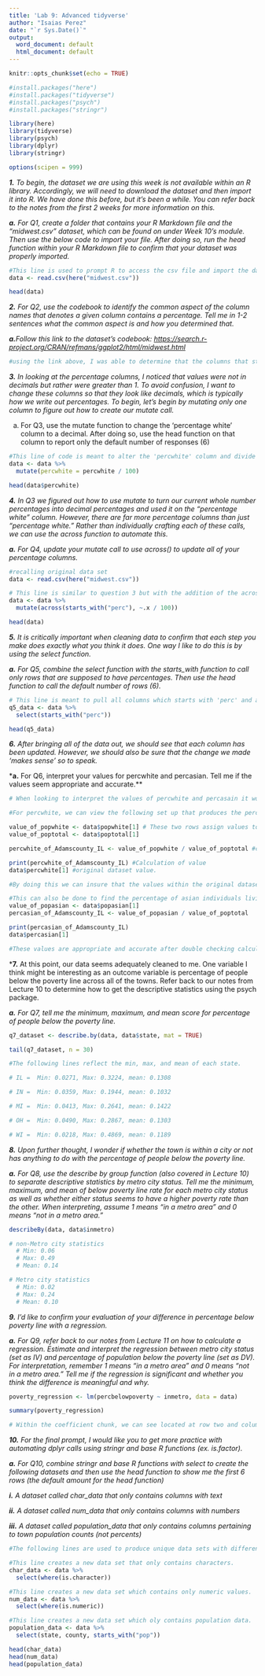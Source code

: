 ---
title: 'Lab 9: Advanced tidyverse'
author: "Isaias Perez"
date: "`r Sys.Date()`"
output:
  word_document: default
  html_document: default
---

```{r setup, include=FALSE}
knitr::opts_chunk$set(echo = TRUE)
```

```{r installing packages}
#install.packages("here")
#install.packages("tidyverse")
#install.packages("psych")
#install.packages("stringr")
```

```{r library, include=FALSE}

library(here)
library(tidyverse)
library(psych)
library(dplyr)
library(stringr)

options(scipen = 999)

```

***1.** To begin, the dataset we are using this week is not available within an R library. Accordingly, we will need to download the dataset and then import it into R. We have done this before, but it’s been a while. You can refer back to the notes from the first 2 weeks for more information on this.*

***a.** For Q1, create a folder that contains your R Markdown file and the “midwest.csv” dataset, which can be found on under Week 10’s module. Then use the below code to import your file. After doing so, run the head function within your R Markdown file to confirm that your dataset was properly imported.*

```{r question 1}
#This line is used to prompt R to access the csv file and import the data into the global environment.
data <- read.csv(here("midwest.csv"))

head(data)


```

***2.** For Q2, use the codebook to identify the common aspect of the column names that denotes a given column contains a percentage. Tell me in 1-2 sentences what the common aspect is and how you determined that.*

***a.**Follow this link to the dataset’s codebook: <https://search.r-project.org/CRAN/refmans/ggplot2/html/midwest.html>*

```{r question 2}
#using the link above, I was able to determine that the columns that start with "perc" is the common aspect which communicates that the column contains a percentage. For example, columns such as perc-white, perc-black, and per-amerindan contain data which represents the percentage's of each race in a given county/state.

```

***3.** In looking at the percentage columns, I noticed that values were not in decimals but rather were greater than 1. To avoid confusion, I want to change these columns so that they look like decimals, which is typically how we write out percentages. To begin, let’s begin by mutating only one column to figure out how to create our mutate call.*

a.  For Q3, use the mutate function to change the ‘percentage white’ column to a decimal. After doing so, use the head function on that column to report only the default number of responses (6)

```{r question 3 }

#This line of code is meant to alter the 'percwhite' column and divide all value within this column by 100.
data <- data %>% 
  mutate(percwhite = percwhite / 100)

head(data$percwhite)
```

***4.** In Q3 we figured out how to use mutate to turn our current whole number percentages into decimal percentages and used it on the “percentage white” column. However, there are far more percentage columns than just “percentage white.” Rather than individually crafting each of these calls, we can use the across function to automate this.*

***a.** For Q4, update your mutate call to use across() to update all of your percentage columns.*

```{r question 4}
#recalling original data set
data <- read.csv(here("midwest.csv"))

# This line is similar to question 3 but with the addition of the across and starts_with function which are needed to alter all columns which start with "perc".
data <- data %>%
  mutate(across(starts_with("perc"), ~.x / 100))

head(data)

```

***5.** It is critically important when cleaning data to confirm that each step you make does exactly what you think it does. One way I like to do this is by using the select function.*

***a.** For Q5, combine the select function with the starts_with function to call only rows that are supposed to have percentages. Then use the head function to call the default number of rows (6).*

```{r question 5}

# This line is meant to pull all columns which starts with 'perc' and add them to a new dataset named "q5_data"
q5_data <- data %>%
  select(starts_with("perc"))

head(q5_data)

```

***6.** After bringing all of the data out, we should see that each column has been updated. However, we should also be sure that the change we made ‘makes sense’ so to speak.*

\***a.** For Q6, interpret your values for percwhite and percasian. Tell me if the values seem appropriate and accurate.\*\*

```{r question 6}
# When looking to interpret the values of percwhite and percasain it would be appropriate to evaluate the steps taken to come up with each percentage value.

#For percwhite, we can view the following set up that produces the percentage of white individuals living in Adams county Illinois.

value_of_popwhite <- data$popwhite[1] # These two rows assign values to use in computation
value_of_poptotal <- data$poptotal[1]

percwhite_of_Adamscounty_IL <- value_of_popwhite / value_of_poptotal #calculation of the percentage of white individuals in Adams county

print(percwhite_of_Adamscounty_IL) #Calculation of value
data$percwhite[1] #original dataset value.

#By doing this we can insure that the values within the original dataset is accurate.

```

```{r question 6 continued}
#This can also be done to find the percentage of asian individuals living within the county.
value_of_popasian <- data$popasian[1] 
percasian_of_Adamscounty_IL <- value_of_popasian / value_of_poptotal

print(percasian_of_Adamscounty_IL) 
data$percasian[1] 

#These values are appropriate and accurate after double checking calculation used to produce the percentage values.
```

\***7.** At this point, our data seems adequately cleaned to me. One variable I think might be interesting as an outcome variable is percentage of people below the poverty line across all of the towns. Refer back to our notes from Lecture 10 to determine how to get the descriptive statistics using the psych package.

***a.** For Q7, tell me the minimum, maximum, and mean score for percentage of people below the poverty line.*

```{r question 7}

q7_dataset <- describe.by(data, data$state, mat = TRUE)

tail(q7_dataset, n = 30)

#The following lines reflect the min, max, and mean of each state.

# IL =  Min: 0.0271, Max: 0.3224, mean: 0.1308

# IN =  Min: 0.0359, Max: 0.1944, mean: 0.1032

# MI =  Min: 0.0413, Max: 0.2641, mean: 0.1422

# OH =  Min: 0.0490, Max: 0.2867, mean: 0.1303

# WI =  Min: 0.0218, Max: 0.4869, mean: 0.1189


```

***8.** Upon further thought, I wonder if whether the town is within a city or not has anything to do with the percentage of people below the poverty line.*

***a.** For Q8, use the describe by group function (also covered in Lecture 10) to separate descriptive statistics by metro city status. Tell me the minimum, maximum, and mean of below poverty line rate for each metro city status as well as whether either status seems to have a higher poverty rate than the other. When interpreting, assume 1 means “in a metro area” and 0 means “not in a metro area.”*

```{r question 8, include=FALSE}
describeBy(data, data$inmetro)

# non-Metro city statistics
  # Min: 0.06
  # Max: 0.49
  # Mean: 0.14

# Metro city statistics
  # Min: 0.02
  # Max: 0.24
  # Mean: 0.10

```

***9.** I’d like to confirm your evaluation of your difference in percentage below poverty line with a regression.*

***a.** For Q9, refer back to our notes from Lecture 11 on how to calculate a regression. Estimate and interpret the regression between metro city status (set as IV) and percentage of population below the poverty line (set as DV). For interpretation, remember 1 means “in a metro area” and 0 means “not in a metro area.” Tell me if the regression is significant and whether you think the difference is meaningful and why.*

```{r queestion 9}

poverty_regression <- lm(percbelowpoverty ~ inmetro, data = data)

summary(poverty_regression)

# Within the coefficient chunk, we can see located at row two and column three that the regression model produced a p value that is marked by three asterisk's. Using the significant codes underneath the chunk we can see that the p-value produced is less then 0.001 making the variable "inmetro" a significant predictor of the percentage of individuals below the poverty level.

```

***10.** For the final prompt, I would like you to get more practice with automating dplyr calls using stringr and base R functions (ex. is.factor).*

***a.** For Q10, combine stringr and base R functions with select to create the following datasets and then use the head function to show me the first 6 rows (the default amount for the head function)*

***i.** A dataset called char_data that only contains columns with text*

***ii.** A dataset called num_data that only contains columns with numbers*

***iii.** A dataset called population_data that only contains columns pertaining to town population counts (not percents)*

```{r question 10}

#The following lines are used to produce unique data sets with different components.

#This line creates a new data set that only contains characters.
char_data <- data %>%
  select(where(is.character))

#This line creates a new data set which contains only numeric values.
num_data <- data %>% 
  select(where(is.numeric))

#This line creates a new data set which oly contains population data.
population_data <- data %>%
  select(state, county, starts_with("pop"))

head(char_data)
head(num_data)
head(population_data)

```
